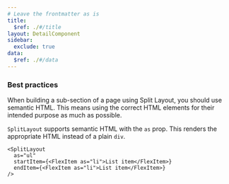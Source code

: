 ```yaml
---
# Leave the frontmatter as is
title:
  $ref: ./#/title
layout: DetailComponent
sidebar:
  exclude: true
data:
  $ref: ./#/data
---
```


### Best practices

When building a sub-section of a page using Split Layout, you should use semantic HTML. This means using the correct HTML elements for their intended purpose as much as possible.

`SplitLayout` supports semantic HTML with the `as` prop. This renders the appropriate HTML instead of a plain `div`.

```tsx
<SplitLayout
  as="ul"
  startItem={<FlexItem as="li">List item</FlexItem>}
  endItem={<FlexItem as="li">List item</FlexItem>}
/>
```
